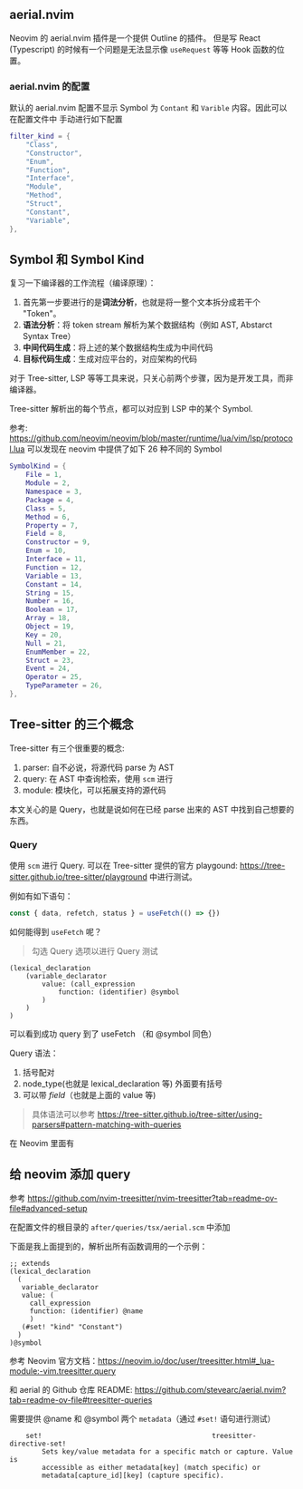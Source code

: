## aerial.nvim

Neovim 的 aerial.nvim 插件是一个提供 Outline 的插件。
但是写 React (Typescript) 的时候有一个问题是无法显示像 `useRequest` 等等 Hook 函数的位置。

### aerial.nvim 的配置

默认的 aerial.nvim 配置不显示 Symbol 为 `Contant` 和 `Varible` 内容。因此可以在配置文件中
手动进行如下配置

```lua
filter_kind = {
    "Class",
    "Constructor",
    "Enum",
    "Function",
    "Interface",
    "Module",
    "Method",
    "Struct",
    "Constant",
    "Variable",
},
```

## Symbol 和 Symbol Kind

复习一下编译器的工作流程（编译原理）：
1. 首先第一步要进行的是**词法分析**，也就是将一整个文本拆分成若干个 "Token"。
2. **语法分析**：将 token stream 解析为某个数据结构（例如 AST, Abstarct Syntax Tree）
3. **中间代码生成**：将上述的某个数据结构生成为中间代码
4. **目标代码生成**：生成对应平台的，对应架构的代码

对于 Tree-sitter, LSP 等等工具来说，只关心前两个步骤，因为是开发工具，而非编译器。

Tree-sitter 解析出的每个节点，都可以对应到 LSP 中的某个 Symbol.

参考: https://github.com/neovim/neovim/blob/master/runtime/lua/vim/lsp/protocol.lua 
可以发现在 neovim 中提供了如下 26 种不同的 Symbol

```lua
SymbolKind = {
    File = 1,
    Module = 2,
    Namespace = 3,
    Package = 4,
    Class = 5,
    Method = 6,
    Property = 7,
    Field = 8,
    Constructor = 9,
    Enum = 10,
    Interface = 11,
    Function = 12,
    Variable = 13,
    Constant = 14,
    String = 15,
    Number = 16,
    Boolean = 17,
    Array = 18,
    Object = 19,
    Key = 20,
    Null = 21,
    EnumMember = 22,
    Struct = 23,
    Event = 24,
    Operator = 25,
    TypeParameter = 26,
},
```

## Tree-sitter 的三个概念

Tree-sitter 有三个很重要的概念:

1. parser: 自不必说，将源代码 parse 为 AST
2. query: 在 AST 中查询检索，使用 `scm` 进行
3. module: 模块化，可以拓展支持的源代码

本文关心的是 Query，也就是说如何在已经 parse 出来的 AST 中找到自己想要的东西。

### Query

使用 `scm` 进行 Query. 可以在 Tree-sitter 提供的官方 playgound: https://tree-sitter.github.io/tree-sitter/playground
中进行测试。

例如有如下语句：

```typescript
const { data, refetch, status } = useFetch(() => {})
```

如何能得到 `useFetch` 呢？

> 勾选 Query 选项以进行 Query 测试

```query
(lexical_declaration
	(variable_declarator
    	value: (call_expression
        	function: (identifier) @symbol
        )
    )
)
```

可以看到成功 query 到了 useFetch （和 @symbol 同色）

Query 语法：
1. 括号配对
2. node_type(也就是 lexical_declaration 等) 外面要有括号
3. 可以带 *field*（也就是上面的 value 等)

> 具体语法可以参考 https://tree-sitter.github.io/tree-sitter/using-parsers#pattern-matching-with-queries

在 Neovim 里面有

## 给 neovim 添加 query

参考 https://github.com/nvim-treesitter/nvim-treesitter?tab=readme-ov-file#advanced-setup

在配置文件的根目录的 `after/queries/tsx/aerial.scm` 中添加

下面是我上面提到的，解析出所有函数调用的一个示例：

```query
;; extends
(lexical_declaration
  (
   variable_declarator
   value: (
     call_expression
     function: (identifier) @name
     )
   (#set! "kind" "Constant")
  )
)@symbol
```

参考 Neovim 官方文档：https://neovim.io/doc/user/treesitter.html#_lua-module:-vim.treesitter.query

和 aerial 的 Github 仓库 README: https://github.com/stevearc/aerial.nvim?tab=readme-ov-file#treesitter-queries

需要提供 @name 和 @symbol 两个 `metadata`（通过 `#set!` 语句进行测试）

```
    set!                                          treesitter-directive-set!
        Sets key/value metadata for a specific match or capture. Value is
        accessible as either metadata[key] (match specific) or
        metadata[capture_id][key] (capture specific).
```
